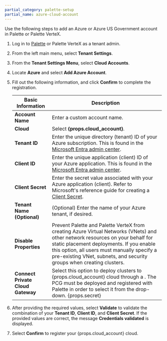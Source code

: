 ```yaml
---
partial_category: palette-setup
partial_name: azure-cloud-account
---
```


Use the following steps to add an Azure or Azure US Government account in Palette or Palette VerteX.

1. Log in to [Palette](https://console.spectrocloud.com) or Palette VerteX as a tenant admin.

2. From the left main menu, select **Tenant Settings**.

3. From the **Tenant Settings Menu**, select **Cloud Accounts**.

4. Locate **Azure** and select **Add Azure Account**.

5. Fill out the following information, and click **Confirm** to complete the registration.

   | **Basic Information**             | **Description**                                                                                                                                                                                                                                                                                        |
   | --------------------------------- | ------------------------------------------------------------------------------------------------------------------------------------------------------------------------------------------------------------------------------------------------------------------------------------------------------ |
   | **Account Name**                  | Enter a custom account name.                                                                                                                                                                                                                                                                                 |
   | **Cloud**                         | Select **{props.cloud_account}**.                                                                                                         |
   | **Tenant ID**                     | Enter the unique directory (tenant) ID of your Azure subscription. This is found in the [Microsoft Entra admin center](https://entra.microsoft.com).                                                                                                                                                                                                                                                        |
   | **Client ID**                     | Enter the unique application (client) ID of your Azure application. This is found in the [Microsoft Entra admin center](https://entra.microsoft.com).                                                                                                                                                                                                                                                              |
   | **Client Secret**                 | Enter the secret value associated with your Azure application (client). Refer to Microsoft's reference guide for creating a [Client Secret](https://docs.microsoft.com/en-us/azure/active-directory/develop/howto-create-service-principal-portal#create-an-azure-active-directory-application).                                             |
   | **Tenant Name (Optional)**                   | (Optional) Enter the name of your Azure tenant, if desired.                                                                                                                                                                                                                                                                               |
   | **Disable Properties**            | Prevent Palette and Palette VerteX from creating Azure Virtual Networks (VNets) and other network resources on your behalf for static placement deployments. If you enable this option, all users must manually specify a pre-existing VNet, subnets, and security groups when creating clusters. |
   | **Connect Private Cloud Gateway** | Select this option to deploy clusters to {props.cloud_account} cloud through a <VersionedLink text="Private Cloud Gateway (PGC)" url="/clusters/pcg/architecture"/>. The PCG must be deployed and registered with Palette in order to select it from the drop-down. {props.secret}                                                                  |

6. After providing the required values, select **Validate** to validate the combination of your **Tenant ID**, **Client ID**, and **Client Secret**. If the provided values are correct, the message **Credentials validated** is displayed.

7. Select **Confirm** to register your {props.cloud_account} cloud.
